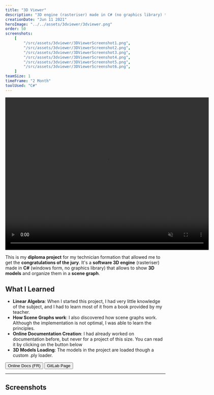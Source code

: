 ```yaml
---
title: "3D Viewer"
description: "3D engine (rasteriser) made in C# (no graphics library) that allows to show models and organize them in a scene graph."
creationDate: "Jun 11 2021"
heroImage: "../../assets/3dviewer/3dviewer.png"
order: 50
screenshots:
    [
        "/src/assets/3dviewer/3DViewerScreenshot1.png",
        "/src/assets/3dviewer/3DViewerScreenshot2.png",
        "/src/assets/3dviewer/3DViewerScreenshot3.png",
        "/src/assets/3dviewer/3DViewerScreenshot4.png",
        "/src/assets/3dviewer/3DViewerScreenshot5.png",
        "/src/assets/3dviewer/3DViewerScreenshot6.png",
    ]
teamSize: 1
timeFrame: "2 Month"
toolUsed: "C#"
---
```



<div class="grid place-items-center">
	<video width="640" height="480" loop muted autoplay controls>
		<source src="/3DViewer.mp4" type="video/mp4" />
		Your browser does not support the video tag.
	</video>
</div>

This is my **diploma project** for my technician formation that allowed me to get the **congratulations of the jury**.
It's a **software 3D engine** (rasteriser) made in **C#** (windows form, no graphics library) that allows to show **3D models** and organize them in a **scene graph**.

## What I Learned

-   **Linear Algebra**: When I started this project, I had very little knowledge of the subject, and I had to learn most of it from a book provided by my teacher.
-   **How Scene Graphs work**: I also discovered how scene graphs work. Although the implementation is not optimal, I was able to learn the principles.
-   **Online Documentation Creation**: I had already worked on documentation before, but never for a project of this size. You can read it by clicking on the button below
-   **3D Models Loading**: The models in the project are loaded though a custom .ply loader.

<div class="flex">
	<Button href="https://3dviewer.readthedocs.io/fr/latest/">
		Online Docs (FR)
	</Button>
	<Button href="https://gitlab.com/Stowy/3dviewer">GitLab Page</Button>
</div>

---

## Screenshots


<ScreenshotList screenshots={frontmatter.screenshots} imageClasses="w-full" />
